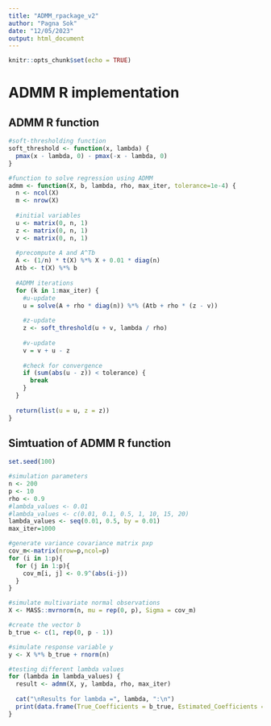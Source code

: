 ---
title: "ADMM_rpackage_v2"
author: "Pagna Sok"
date: "12/05/2023"
output: html_document
---

```{r setup, include=FALSE}
knitr::opts_chunk$set(echo = TRUE)
```

# ADMM R implementation

## ADMM R function
```{r}
#soft-thresholding function
soft_threshold <- function(x, lambda) {
  pmax(x - lambda, 0) - pmax(-x - lambda, 0)
}

#function to solve regression using ADMM
admm <- function(X, b, lambda, rho, max_iter, tolerance=1e-4) {
  n <- ncol(X)
  m <- nrow(X)
  
  #initial variables
  u <- matrix(0, n, 1)
  z <- matrix(0, n, 1)
  v <- matrix(0, n, 1)
  
  #precompute A and A^Tb
  A <- (1/n) * t(X) %*% X + 0.01 * diag(n)
  Atb <- t(X) %*% b
  
  #ADMM iterations
  for (k in 1:max_iter) {
    #u-update
    u = solve(A + rho * diag(n)) %*% (Atb + rho * (z - v))
    
    #z-update
    z <- soft_threshold(u + v, lambda / rho)
    
    #v-update
    v = v + u - z
    
    #check for convergence
    if (sum(abs(u - z)) < tolerance) {
      break
    }
  }
  
  return(list(u = u, z = z))
}
```


## Simtuation of ADMM R function
```{r}
set.seed(100)

#simulation parameters
n <- 200
p <- 10
rho <- 0.9
#lambda_values <- 0.01
#lambda_values <- c(0.01, 0.1, 0.5, 1, 10, 15, 20)
lambda_values <- seq(0.01, 0.5, by = 0.01)
max_iter=1000

#generate variance covariance matrix pxp
cov_m<-matrix(nrow=p,ncol=p) 
for (i in 1:p){
  for (j in 1:p){
    cov_m[i, j] <- 0.9^(abs(i-j))
  }
}

#simulate multivariate normal observations
X <- MASS::mvrnorm(n, mu = rep(0, p), Sigma = cov_m)

#create the vector b
b_true <- c(1, rep(0, p - 1))

#simulate response variable y
y <- X %*% b_true + rnorm(n)

#testing different lambda values
for (lambda in lambda_values) {
  result <- admm(X, y, lambda, rho, max_iter)
  
  cat("\nResults for lambda =", lambda, ":\n")
  print(data.frame(True_Coefficients = b_true, Estimated_Coefficients = result$u))
}

```

